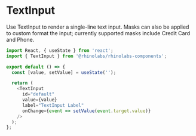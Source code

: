 
<Meta title="Components/TextInput/Codesandbox" />

# TextInput

Use TextInput to render a single-line text input. Masks can also be applied to custom format the input; currently supported masks include Credit Card and Phone.

```js codesandbox=rhinolabs-components
import React, { useState } from 'react';
import { TextInput } from '@rhinolabs/rhinolabs-components';

export default () => {
  const [value, setValue] = useState('');

  return (
    <TextInput
      id="default"
      value={value}
      label="TextInput Label"
      onChange={event => setValue(event.target.value)}
    />
  );
};
```

